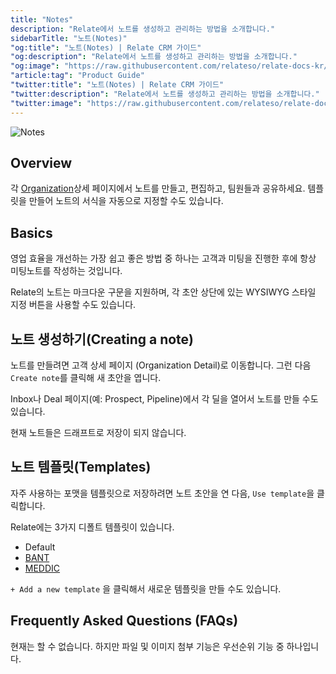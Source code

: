 ```yaml
---
title: "Notes"
description: "Relate에서 노트를 생성하고 관리하는 방법을 소개합니다."
sidebarTitle: "노트(Notes)"
"og:title": "노트(Notes) | Relate CRM 가이드"
"og:description": "Relate에서 노트를 생성하고 관리하는 방법을 소개합니다."
"og:image": "https://raw.githubusercontent.com/relateso/relate-docs-kr/main/docs/images/features/notes.png"
"article:tag": "Product Guide"
"twitter:title": "노트(Notes) | Relate CRM 가이드"
"twitter:description": "Relate에서 노트를 생성하고 관리하는 방법을 소개합니다."
"twitter:image": "https://raw.githubusercontent.com/relateso/relate-docs-kr/main/docs/images/features/notes.png"
---
```


![Notes](/images/features/notes.png)

## Overview
각 [Organization](/features/organization/)상세 페이지에서 노트를 만들고, 편집하고, 팀원들과 공유하세요. 템플릿을 만들어 노트의 서식을 자동으로 지정할 수도 있습니다.

## Basics
영업 효율을 개선하는 가장 쉽고 좋은 방법 중 하나는 고객과 미팅을 진행한 후에 항상 미팅노트를 작성하는 것입니다.

Relate의 노트는 마크다운 구문을 지원하며, 각 초안 상단에 있는 WYSIWYG 스타일 지정 버튼을 사용할 수도 있습니다.

## 노트 생성하기(Creating a note)
노트를 만들려면 고객 상세 페이지 (Organization Detail)로 이동합니다. 그런 다음 `Create note`를 클릭해 새 초안을 엽니다.

Inbox나 Deal 페이지(예: Prospect, Pipeline)에서 각 딜을 열어서 노트를 만들 수도 있습니다.

<Warning>현재 노트들은 드래프트로 저장이 되지 않습니다.</Warning>

## 노트 템플릿(Templates)
자주 사용하는 포맷을 템플릿으로 저장하려면 노트 초안을 연 다음, `Use template`을 클릭합니다.

Relate에는 3가지 디폴트 템플릿이 있습니다.
- Default
- [BANT](https://www.relate.kr/blog/what-is-bant/)
- [MEDDIC](https://www.relate.kr/blog/what-is-meddic/)

`+ Add a new template` 을 클릭해서 새로운 템플릿을 만들 수도 있습니다.

## Frequently Asked Questions (FAQs)
<AccordionGroup>
<Accordion title="노트에 파일이나 이미지 첨부를 할 수 있나요?">
현재는 할 수 없습니다. 하지만 파일 및 이미지 첨부 기능은 우선순위 기능 중 하나입니다.
</Accordion>
</AccordionGroup>
